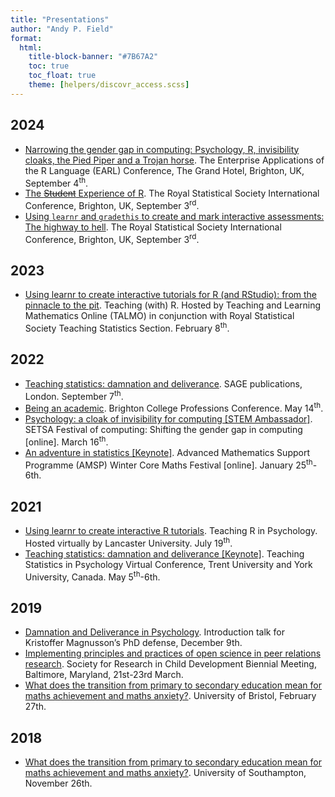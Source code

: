 ```yaml
---
title: "Presentations"
author: "Andy P. Field"
format: 
  html:
    title-block-banner: "#7B67A2"
    toc: true
    toc_float: true
    theme: [helpers/discovr_access.scss]
---
```



## 2024

- [Narrowing the gender gap in computing: Psychology, R, invisibility cloaks, the Pied Piper and a Trojan horse](2024_earl/2024_earl.html). The Enterprise Applications of the R Language (EARL) Conference, The Grand Hotel, Brighton, UK, September 4<sup>th</sup>. 
- [The ~~Student~~ Experience of R](2024_rss_intro/2024_rss_intro.html). The Royal Statistical Society International Conference, Brighton, UK, September 3<sup>rd</sup>. 
- [Using `learnr` and `gradethis` to create and mark interactive assessments: The highway to hell](2024_rss_tap_hell/2024_rss_tap_hell.html). The Royal Statistical Society International Conference, Brighton, UK, September 3<sup>rd</sup>. 


## 2023

- [Using learnr to create interactive tutorials for R (and RStudio): from the pinnacle to the pit](2023_learnr/2023_talmo_learnr.html). Teaching (with) R. Hosted by Teaching and Learning Mathematics Online (TALMO) in conjunction with Royal Statistical Society Teaching Statistics Section. February 8<sup>th</sup>. 

## 2022
- [Teaching statistics: damnation and deliverance](https://profandyfield.github.io/talks/stats_talks/2022_sage_teaching_stats/2022_sage.html). SAGE publications, London. September 7<sup>th</sup>.
- [Being an academic](https://profandyfield.github.io/talks/misc_talks/2022_brighton_college/2022_brighton_college.html). Brighton College Professions Conference. May 14<sup>th</sup>.
- [Psychology: a cloak of invisibility for computing [STEM Ambassador] ](https://profandyfield.github.io/talks/stats_talks/2022_stem_computing/2022_stem_computing.html). SETSA Festival of computing: Shifting the gender gap in computing [online]. March 16<sup>th</sup>.
- [An adventure in statistics [Keynote]](https://profandyfield.github.io/talks/stats_talks/2022_core_maths_festival/2022_core_maths_festival.html). Advanced Mathematics Support Programme (AMSP) Winter Core Maths Festival [online]. January 25<sup>th</sup>-6th.

## 2021

- [Using learnr to create interactive R tutorials](https://profandyfield.github.io/talks/stats_talks/2021_learnr/2021_learnr.html). Teaching R in Psychology. Hosted virtually by Lancaster University. July 19<sup>th</sup>.
- [Teaching statistics: damnation and deliverance [Keynote]](https://profandyfield.github.io/talks/stats_talks/2021_teaching_stats/2021_teaching_stats.html). Teaching Statistics in Psychology Virtual Conference, Trent University and York University, Canada. May 5<sup>th</sup>-6th.

## 2019

- [Damnation and Deliverance in Psychology](https://profandyfield.github.io/talks/stats_talks/2019_magnusson/magnusson_intro.html). Introduction talk for Kristoffer Magnusson's PhD defense, December 9th.
- [Implementing principles and practices of open science in peer relations research](https://profandyfield.github.io/talks/stats_talks/srcd_2019/forking_paths_workshop/index.html). Society for Research in Child Development Biennial Meeting, Baltimore, Maryland, 21st-23rd March.
- [What does the transition from primary to secondary education mean for maths achievement and maths anxiety?](https://profandyfield.github.io/talks/maths_education_talks/2019_bristol/bristol_2019.html). University of Bristol, February 27th.


## 2018

- [What does the transition from primary to secondary education mean for maths achievement and maths anxiety?](https://profandyfield.github.io/talks/maths_education_talks/2018_southampton/southampton_2018.html). University of Southampton, November 26th.
